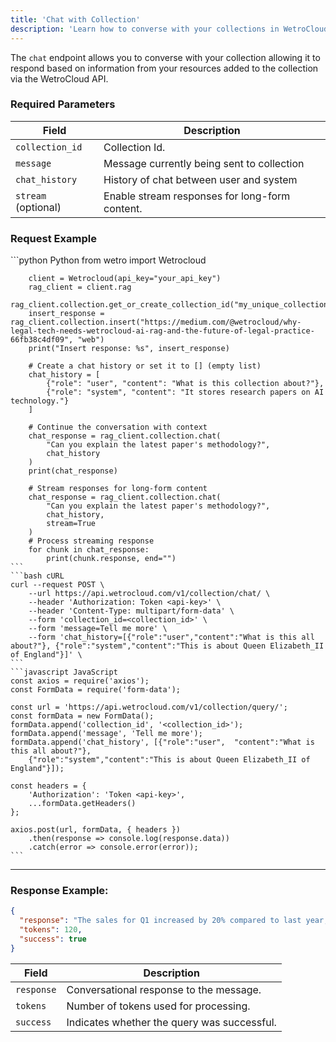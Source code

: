 ---
title: 'Chat with Collection'
description: 'Learn how to converse with your collections in WetroCloud'
---
The `chat` endpoint allows you to converse with your collection allowing it to respond based on information from your resources added to the collection via the WetroCloud API.  

### Required Parameters
| Field               | Description                                          |
|---------------------|------------------------------------------------------|
| `collection_id`     | Collection Id.                                       |
| `message`           | Message currently being sent to collection           |
| `chat_history`      | History of chat between user and system              |
| `stream` (optional) | Enable stream responses for long-form content.       |

### Request Example
<CodeGroup>
    ```python Python
        from wetro import Wetrocloud

        client = Wetrocloud(api_key="your_api_key")
        rag_client = client.rag
        rag_client.collection.get_or_create_collection_id("my_unique_collection_id")
        insert_response = rag_client.collection.insert("https://medium.com/@wetrocloud/why-legal-tech-needs-wetrocloud-ai-rag-and-the-future-of-legal-practice-66fb38c4df09", "web")
        print("Insert response: %s", insert_response)

        # Create a chat history or set it to [] (empty list)
        chat_history = [
            {"role": "user", "content": "What is this collection about?"}, 
            {"role": "system", "content": "It stores research papers on AI technology."}
        ]

        # Continue the conversation with context
        chat_response = rag_client.collection.chat(
            "Can you explain the latest paper's methodology?",
            chat_history
        )
        print(chat_response)

        # Stream responses for long-form content
        chat_response = rag_client.collection.chat(
            "Can you explain the latest paper's methodology?",
            chat_history,
            stream=True
        )
        # Process streaming response
        for chunk in chat_response:
            print(chunk.response, end="")
    ```
    ```bash cURL
    curl --request POST \
        --url https://api.wetrocloud.com/v1/collection/chat/ \
        --header 'Authorization: Token <api-key>' \
        --header 'Content-Type: multipart/form-data' \
        --form 'collection_id=<collection_id>' \
        --form 'message=Tell me more' \
        --form 'chat_history=[{"role":"user","content":"What is this all about?"}, {"role":"system","content":"This is about Queen Elizabeth_II of England"}]' \
    ```
    ```javascript JavaScript
    const axios = require('axios');
    const FormData = require('form-data');

    const url = 'https://api.wetrocloud.com/v1/collection/query/';
    const formData = new FormData();
    formData.append('collection_id', '<collection_id>');
    formData.append('message', 'Tell me more');
    formData.append('chat_history', [{"role":"user",  "content":"What is this all about?"}, 
        {"role":"system","content":"This is about Queen Elizabeth_II of England"}]);

    const headers = {
        'Authorization': 'Token <api-key>',
        ...formData.getHeaders()
    };

    axios.post(url, formData, { headers })
        .then(response => console.log(response.data))
        .catch(error => console.error(error));
    ```
</CodeGroup> 

---

### Response Example:

```json
{
  "response": "The sales for Q1 increased by 20% compared to last year, with online channels contributing significantly.",
  "tokens": 120,
  "success": true
}
```

| Field     | Description                                           |
|-----------|-------------------------------------------------------|
| `response` | Conversational response to the message.                |
| `tokens`   | Number of tokens used for processing.                |
| `success`  | Indicates whether the query was successful.          |